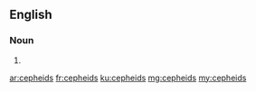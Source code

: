 ==English==

===Noun===
{{head|en|noun plural form}}

# {{plural of|cepheid|lang=en}}

[[ar:cepheids]]
[[fr:cepheids]]
[[ku:cepheids]]
[[mg:cepheids]]
[[my:cepheids]]